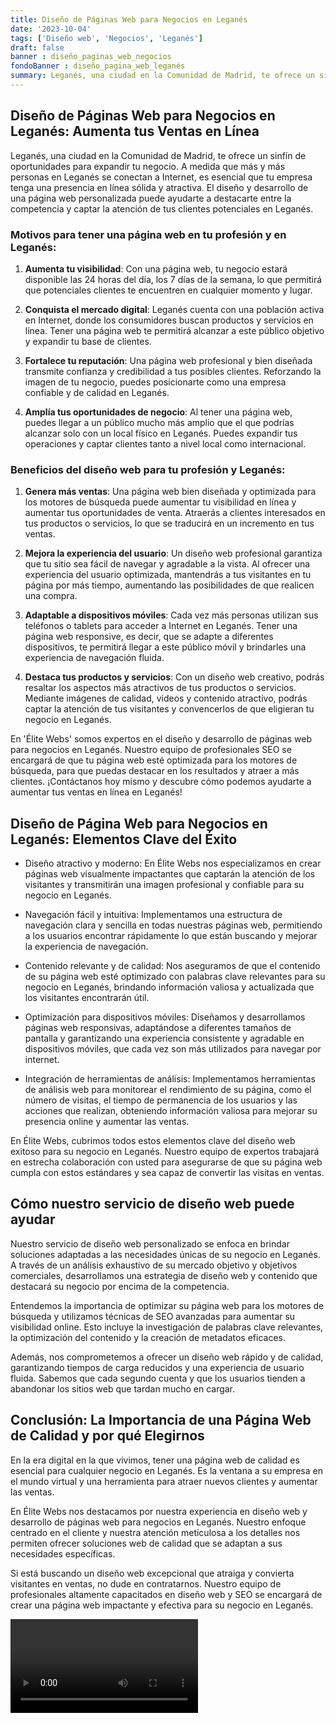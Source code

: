 ```yaml
---
title: Diseño de Páginas Web para Negocios en Leganés
date: '2023-10-04'
tags: ['Diseño web', 'Negocios', 'Leganés']
draft: false
banner : diseño_paginas_web_negocios
fondoBanner : diseño_pagina_web_leganés
summary: Leganés, una ciudad en la Comunidad de Madrid, te ofrece un sinfín de oportunidades para expandir tu negocio. A medida que más y más personas en Leganés se conectan a Internet, es esencial que tu empresa tenga una presencia en línea sólida y atractiva. El diseño y desarrollo de una página web personalizada puede ayudarte a destacarte entre la competencia y captar la atención de tus clientes potenciales en Leganés.
---
```


## Diseño de Páginas Web para Negocios en Leganés: Aumenta tus Ventas en Línea

Leganés, una ciudad en la Comunidad de Madrid, te ofrece un sinfín de oportunidades para expandir tu negocio. A medida que más y más personas en Leganés se conectan a Internet, es esencial que tu empresa tenga una presencia en línea sólida y atractiva. El diseño y desarrollo de una página web personalizada puede ayudarte a destacarte entre la competencia y captar la atención de tus clientes potenciales en Leganés.

### Motivos para tener una página web en tu profesión y en Leganés:

1. **Aumenta tu visibilidad**: Con una página web, tu negocio estará disponible las 24 horas del día, los 7 días de la semana, lo que permitirá que potenciales clientes te encuentren en cualquier momento y lugar.

2. **Conquista el mercado digital**: Leganés cuenta con una población activa en Internet, donde los consumidores buscan productos y servicios en línea. Tener una página web te permitirá alcanzar a este público objetivo y expandir tu base de clientes.

3. **Fortalece tu reputación**: Una página web profesional y bien diseñada transmite confianza y credibilidad a tus posibles clientes. Reforzando la imagen de tu negocio, puedes posicionarte como una empresa confiable y de calidad en Leganés.

4. **Amplía tus oportunidades de negocio**: Al tener una página web, puedes llegar a un público mucho más amplio que el que podrías alcanzar solo con un local físico en Leganés. Puedes expandir tus operaciones y captar clientes tanto a nivel local como internacional.

### Beneficios del diseño web para tu profesión y Leganés:

1. **Genera más ventas**: Una página web bien diseñada y optimizada para los motores de búsqueda puede aumentar tu visibilidad en línea y aumentar tus oportunidades de venta. Atraerás a clientes interesados en tus productos o servicios, lo que se traducirá en un incremento en tus ventas.

2. **Mejora la experiencia del usuario**: Un diseño web profesional garantiza que tu sitio sea fácil de navegar y agradable a la vista. Al ofrecer una experiencia del usuario optimizada, mantendrás a tus visitantes en tu página por más tiempo, aumentando las posibilidades de que realicen una compra.

3. **Adaptable a dispositivos móviles**: Cada vez más personas utilizan sus teléfonos o tablets para acceder a Internet en Leganés. Tener una página web responsive, es decir, que se adapte a diferentes dispositivos, te permitirá llegar a este público móvil y brindarles una experiencia de navegación fluida.

4. **Destaca tus productos y servicios**: Con un diseño web creativo, podrás resaltar los aspectos más atractivos de tus productos o servicios. Mediante imágenes de calidad, videos y contenido atractivo, podrás captar la atención de tus visitantes y convencerlos de que eligieran tu negocio en Leganés.

En 'Élite Webs' somos expertos en el diseño y desarrollo de páginas web para negocios en Leganés. Nuestro equipo de profesionales SEO se encargará de que tu página web esté optimizada para los motores de búsqueda, para que puedas destacar en los resultados y atraer a más clientes. ¡Contáctanos hoy mismo y descubre cómo podemos ayudarte a aumentar tus ventas en línea en Leganés!

<GifSeo />

<Cta />

## Diseño de Página Web para Negocios en Leganés: Elementos Clave del Éxito

- Diseño atractivo y moderno: En Élite Webs nos especializamos en crear páginas web visualmente impactantes que captarán la atención de los visitantes y transmitirán una imagen profesional y confiable para su negocio en Leganés.

- Navegación fácil y intuitiva: Implementamos una estructura de navegación clara y sencilla en todas nuestras páginas web, permitiendo a los usuarios encontrar rápidamente lo que están buscando y mejorar la experiencia de navegación.

- Contenido relevante y de calidad: Nos aseguramos de que el contenido de su página web esté optimizado con palabras clave relevantes para su negocio en Leganés, brindando información valiosa y actualizada que los visitantes encontrarán útil.

- Optimización para dispositivos móviles: Diseñamos y desarrollamos páginas web responsivas, adaptándose a diferentes tamaños de pantalla y garantizando una experiencia consistente y agradable en dispositivos móviles, que cada vez son más utilizados para navegar por internet.

- Integración de herramientas de análisis: Implementamos herramientas de análisis web para monitorear el rendimiento de su página, como el número de visitas, el tiempo de permanencia de los usuarios y las acciones que realizan, obteniendo información valiosa para mejorar su presencia online y aumentar las ventas.

En Élite Webs, cubrimos todos estos elementos clave del diseño web exitoso para su negocio en Leganés. Nuestro equipo de expertos trabajará en estrecha colaboración con usted para asegurarse de que su página web cumpla con estos estándares y sea capaz de convertir las visitas en ventas.

## Cómo nuestro servicio de diseño web puede ayudar

Nuestro servicio de diseño web personalizado se enfoca en brindar soluciones adaptadas a las necesidades únicas de su negocio en Leganés. A través de un análisis exhaustivo de su mercado objetivo y objetivos comerciales, desarrollamos una estrategia de diseño web y contenido que destacará su negocio por encima de la competencia.

Entendemos la importancia de optimizar su página web para los motores de búsqueda y utilizamos técnicas de SEO avanzadas para aumentar su visibilidad online. Esto incluye la investigación de palabras clave relevantes, la optimización del contenido y la creación de metadatos eficaces.

Además, nos comprometemos a ofrecer un diseño web rápido y de calidad, garantizando tiempos de carga reducidos y una experiencia de usuario fluida. Sabemos que cada segundo cuenta y que los usuarios tienden a abandonar los sitios web que tardan mucho en cargar.

## Conclusión: La Importancia de una Página Web de Calidad y por qué Elegirnos

En la era digital en la que vivimos, tener una página web de calidad es esencial para cualquier negocio en Leganés. Es la ventana a su empresa en el mundo virtual y una herramienta para atraer nuevos clientes y aumentar las ventas.

En Élite Webs nos destacamos por nuestra experiencia en diseño web y desarrollo de páginas web para negocios en Leganés. Nuestro enfoque centrado en el cliente y nuestra atención meticulosa a los detalles nos permiten ofrecer soluciones web de calidad que se adaptan a sus necesidades específicas.

Si está buscando un diseño web excepcional que atraiga y convierta visitantes en ventas, no dude en contratarnos. Nuestro equipo de profesionales altamente capacitados en diseño web y SEO se encargará de crear una página web impactante y efectiva para su negocio en Leganés.

<Video />

<CtaBot job='Negocios' city='Leganés'/>

<Gmaps query='Leganés+españa+maps' />